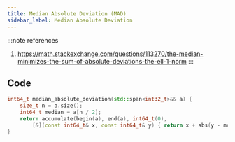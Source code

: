 ```yaml
---
title: Median Absolute Deviation (MAD)
sidebar_label: Median Absolute Deviation
---
```


:::note references
1. https://math.stackexchange.com/questions/113270/the-median-minimizes-the-sum-of-absolute-deviations-the-ell-1-norm
:::

## Code

``` cpp
int64_t median_absolute_deviation(std::span<int32_t>&& a) {
    size_t n = a.size();
    int64_t median = a[n / 2];
    return accumulate(begin(a), end(a), int64_t(0),
        [&](const int64_t& x, const int64_t& y) { return x + abs(y - median); });
}
```